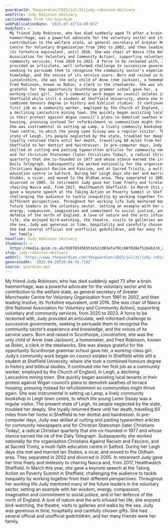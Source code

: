 ```yaml
---
guardianId: theguardian/2025/jul/31/judy-robinson-obituary
webTitle: Judy Robinson obituary
sectionName: From the Guardian
webPublicationDate: '2025-07-31T14:49:07Z'
bodyText: >-
  My friend Judy Robinson, who has died suddenly aged 73 after a brain
  haemorrhage, was a powerful advocate for the voluntary sector and its
  contribution to the welfare state, as general secretary of Greater Manchester
  Centre for Voluntary Organisation from 1991 to 2002, and then leading Involve,
  its Yorkshire equivalent, until 2016. She was chair of Navca (the National
  Association for Voluntary and Community Action), supporting voluntary and
  community services, from 2020 to 2023. A force to be reckoned with, Judy
  provided an articulate, well-informed challenge to successive governments,
  seeking to persuade them to recognise the community sector’s experience and
  knowledge, and the voices of its service users. Born and raised in Scunthorpe,
  Lincolnshire, she was the only child of Anne (nee Jackson), a homemaker, and
  Fred Robinson, known as Robin, a clerk in the steelworks. She was always
  grateful for the opportunity Scunthorpe grammar school gave her, a
  working-class girl. Judy’s community work began on council estates in
  Sheffield while still a student at Sheffield University, where she took a
  combined honours degree in history and biblical studies. It continued into her
  first job as a community worker, employed by the Church of England, in Leigh,
  a declining Lancashire mining town. She quickly began assisting local tenants
  in their protest against Wigan council’s plans to demolish swathes of terrace
  housing, pressing instead for refurbishment so communities might thrive again.
  She was instrumental in setting up Lamp, a lively community bookshop in Leigh
  town centre, to which the young Lemn Sissay was a regular visitor. The present
  state of Leigh, its people neglected by the state, troubled her deeply. She
  loyally returned there until her death, travelling 60 miles from her home in
  Sheffield to her dentist and hairdresser. In pre-computer days, Judy was
  skilled at cutting and pasting typewritten articles for community newspapers
  and for Christian Statesman (later Christians Today), a radical Christian
  quarterly that she co-founded in 1977 and whose stance earned the ire of the
  Daily Telegraph. Subsequently she worked nationally for the organisation
  Christians Against Racism and Fascism, and at Sacred Trinity, a multi-faith
  education centre in Salford. During her Leigh days she met and married Ian
  Stubbs, a vicar, and moved to the Oldham area. They separated in 2002 and
  divorced in 2005. In retirement Judy gave her time freely and tirelessly to
  chairing Navca and, from 2017, Healthwatch Sheffield. In March this year, she
  gave a keynote speech at the Taking Action on Poverty Summit in Sheffield,
  challenging the audience to tackle inequality by working together from their
  different perspectives. Throughout her working life Judy mentored many of the
  future leaders in the voluntary sector, setting an example with her wisdom,
  energy, compassion, imagination and commitment to social justice, and in her
  defence of the north of England. A love of nature and the arts infused her
  life; she enjoyed bird-watching, the theatre, visits to galleries and walks by
  the sea. Judy was generous in time, hospitality and carefully chosen gifts.
  She had several official and unofficial godchildren, and her many friends were
  her family.
headline: Judy Robinson obituary
thumbnail: >-
  https://media.guim.co.uk/93d78345b553e52cd83efa79cc60f028ef516eb2/0_28_948_758/500.jpg
slug: judy-robinson-obituary
webUrl: 'https://www.theguardian.com/theguardian/2025/jul/31/judy-robinson-obituary'
generatedAt: '2025-08-28T20:04:32.710Z'
source: guardian-api
---
```

My friend Judy Robinson, who has died suddenly aged 73 after a brain haemorrhage, was a powerful advocate for the voluntary sector and its contribution to the welfare state, as general secretary of Greater Manchester Centre for Voluntary Organisation from 1991 to 2002, and then leading Involve, its Yorkshire equivalent, until 2016. She was chair of Navca (the National Association for Voluntary and Community Action), supporting voluntary and community services, from 2020 to 2023. A force to be reckoned with, Judy provided an articulate, well-informed challenge to successive governments, seeking to persuade them to recognise the community sector’s experience and knowledge, and the voices of its service users. Born and raised in Scunthorpe, Lincolnshire, she was the only child of Anne (nee Jackson), a homemaker, and Fred Robinson, known as Robin, a clerk in the steelworks. She was always grateful for the opportunity Scunthorpe grammar school gave her, a working-class girl. Judy’s community work began on council estates in Sheffield while still a student at Sheffield University, where she took a combined honours degree in history and biblical studies. It continued into her first job as a community worker, employed by the Church of England, in Leigh, a declining Lancashire mining town. She quickly began assisting local tenants in their protest against Wigan council’s plans to demolish swathes of terrace housing, pressing instead for refurbishment so communities might thrive again. She was instrumental in setting up Lamp, a lively community bookshop in Leigh town centre, to which the young Lemn Sissay was a regular visitor. The present state of Leigh, its people neglected by the state, troubled her deeply. She loyally returned there until her death, travelling 60 miles from her home in Sheffield to her dentist and hairdresser. In pre-computer days, Judy was skilled at cutting and pasting typewritten articles for community newspapers and for Christian Statesman (later Christians Today), a radical Christian quarterly that she co-founded in 1977 and whose stance earned the ire of the Daily Telegraph. Subsequently she worked nationally for the organisation Christians Against Racism and Fascism, and at Sacred Trinity, a multi-faith education centre in Salford. During her Leigh days she met and married Ian Stubbs, a vicar, and moved to the Oldham area. They separated in 2002 and divorced in 2005. In retirement Judy gave her time freely and tirelessly to chairing Navca and, from 2017, Healthwatch Sheffield. In March this year, she gave a keynote speech at the Taking Action on Poverty Summit in Sheffield, challenging the audience to tackle inequality by working together from their different perspectives. Throughout her working life Judy mentored many of the future leaders in the voluntary sector, setting an example with her wisdom, energy, compassion, imagination and commitment to social justice, and in her defence of the north of England. A love of nature and the arts infused her life; she enjoyed bird-watching, the theatre, visits to galleries and walks by the sea. Judy was generous in time, hospitality and carefully chosen gifts. She had several official and unofficial godchildren, and her many friends were her family.
